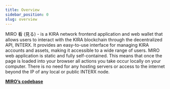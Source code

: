 ```yaml
---
title: Overview
sidebar_position: 0
slug: overview
---
```





MIRO 看 (見る) - is a KIRA network frontend application and web wallet that allows users to interact with the KIRA blockchain through the decentralized API, INTERX. It provides an easy-to-use interface for managing KIRA accounts and assets, making it accessible to a wide range of users. MIRO web application is static and fully self-contained. This means that once the page is loaded into your browser all actions you take occur locally on your computer. There is no need for any hosting servers or access to the internet beyond the IP of any local or public INTERX node.


[**MIRO’s codebase**](https://github.com/KiraCore/miro)

